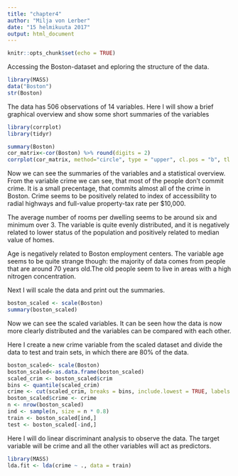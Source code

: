 ```yaml
---
title: "chapter4"
author: "Milja von Lerber"
date: "15 helmikuuta 2017"
output: html_document
---
```


```r
knitr::opts_chunk$set(echo = TRUE)
```

Accessing the Boston-dataset and eploring the structure of the data.

```r
library(MASS)
data("Boston")
str(Boston)
```

The data has 506 observations of 14 variables.
Here I will show a brief graphical overview and show some short summaries of the variables

```r
library(corrplot)
library(tidyr)
```

```r
summary(Boston)
cor_matrix<-cor(Boston) %>% round(digits = 2)
corrplot(cor_matrix, method="circle", type = "upper", cl.pos = "b", tl.pos = "d", tl.cex = 0.6)
```
Now we can see the summaries of the variables and a statistical overview. 
From the variable crime we can see, that most of the people don't commit crime. It is a small precentage, that commits almost all of the crime in Boston. Crime seems to be positively related to index of accessibility to radial highways and full-value property-tax rate per \$10,000.

The average number of rooms per dwelling seems to be around six and minimum over 3. The variable is quite evenly distributed, and it is negatively related to lower status of the population and positively related to median value of homes.

Age is negatively related to Boston employment centers. The variable age seems to be quite strange though: the majority of data comes from people that are around 70 years old.The old people seem to live in areas with a high nitrogen concentration. 

Next I will scale the data and print out the summaries. 

```r
boston_scaled <- scale(Boston)
summary(boston_scaled)
```
Now we can see the scaled variables. It can be seen how the data is now more clearly distributed and the variables can be compared with each other. 

Here I create a new crime variable from the scaled dataset and divide the data to test and train sets, in which there are 80% of the data. 

```r
boston_scaled<- scale(Boston)
boston_scaled<-as.data.frame(boston_scaled)
scaled_crim <- boston_scaled$crim
bins <- quantile(scaled_crim)
crime <- cut(scaled_crim, breaks = bins, include.lowest = TRUE, labels = c("low", "med_low", "med_high", "high"))
boston_scaled$crime <- crime
n <- nrow(boston_scaled)
ind <- sample(n, size = n * 0.8)
train <- boston_scaled[ind,]
test <- boston_scaled[-ind,]
```

Here I will do linear discriminant analysis to observe the data. The target variable will be crime and all the other variables will act as predictors. 

```r
library(MASS)
lda.fit <- lda(crime ~ ., data = train)
```

